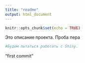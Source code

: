 ```yaml
---
title: "readme"
output: html_document
---
```


```r
knitr::opts_chunk$set(echo = TRUE)
```
Это описание проекта. Проба пера

```r
#Будем пытаться работать с Shiny.
```

"first commit"